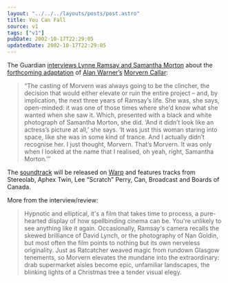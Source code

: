 ```yaml
---
layout: "../../../layouts/posts/post.astro"
title: You Can Fall
source: v1
tags: ["v1"]
pubDate: 2002-10-17T22:29:05
updatedDate: 2002-10-17T22:29:05
---
```


The Guardian [interviews Lynne Ramsay and Samantha Morton][1] about the [forthcoming adaptation][2] of [Alan Warner&#8217;s][3] [Morvern Callar][4]:

> &#8220;The casting of Morvern was always going to be the clincher, the decision that would either elevate or ruin the entire project &#8211; and, by implication, the next three years of Ramsay&#8217;s life. She was, she says, open-minded: it was one of those times where she&#8217;d know what she wanted when she saw it. Which, presented with a black and white photograph of Samantha Morton, she did. &#8216;And it didn&#8217;t look like an actress&#8217;s picture at all,&#8217; she says. &#8216;It was just this woman staring into space, like she was in some kind of trance. And I actually didn&#8217;t recognise her. I just thought, Morvern. That&#8217;s Morvern. It was only when I looked at the name that I realised, oh yeah, right, Samantha Morton.'&#8221;

The [soundtrack][5] will be released on [Warp][6] and features tracks from Stereolab, Aphex Twin, Lee &#8220;Scratch&#8221; Perry, Can, Broadcast and Boards of Canada.

More from the interview/review:

> Hypnotic and elliptical, it's a film that takes time to process, a pure-hearted display of how spellbinding cinema can be. You're unlikely to see anything like it again. Occasionally, Ramsay's camera recalls the skewed brilliance of David Lynch, or the photography of Nan Goldin, but most often the film points to nothing but its own nerveless originality. Just as Ratcatcher weaved magic from rundown Glasgow tenements, so Morvern elevates the mundane into the extraordinary: drab supermarket aisles become epic, unfamiliar landscapes, the blinking lights of a Christmas tree a tender visual elegy.

[1]: http://www.guardian.co.uk/weekend/story/0,3605,803602,00.html "The Guardian: About a girl"
[2]: http://uk.imdb.com/Title?0300214 "IMDb: Morvern Callar"
[3]: http://www.randomhouse.com/boldtype/0497/warner/interview.html "Bold Type: Interview with Alan Warner"
[4]: http://www.amazon.co.uk/exec/obidos/ASIN/0099586118/ohsky "Amazon.co.uk: Alan Warner's Morvern Callar"
[5]: http://www.amazon.co.uk/exec/obidos/ASIN/B00006RHS4/ohsky "Amazon.co.uk: Morvern Callar soundtrack"
[6]: http://www.warprecords.com/news/index.php?ti_id=453 "Warp News: RELEASING SOUNDTRACK TO MORVERN CALLAR, DIRECTED BY LYNNE RAMSAY"
